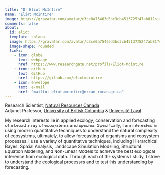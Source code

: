 ```yaml
---
title: "Dr Eliot McIntire"
name: "Eliot McIntire"
image: https://gravatar.com/avatar/c3ce0a75463d3bc3cb4513725247ab81?size=256
comments: false
about: 
  id: eliot
  template: solana
  image: https://gravatar.com/avatar/c3ce0a75463d3bc3cb4513725247ab81?size=256
  image-shape: rounded
  links: 
    - icon: globe
      text: webpage
      href: https://www.researchgate.net/profile/Eliot-Mcintire
    - icon: github
      text: GitHub
      href: https://github.com/eliotmcintire 
    - icon: envelope
      text: e-mail
      href: "mailto: eliot.mcintire@nrcan-rncan.gc.ca"
---
```


::: {#eliot}
Research Scientist, [Natural Resources Canada](https://www.nrcan.gc.ca/home)\
Adjunct Professor, [University of British Columbia](https://www.ubc.ca) & [Université Laval](https://www.ulaval.ca)

My research interests lie in applied ecology, conservation and forecasting of a broad array of ecosystems and species. Specifically, I am interested in using modern quantitative techniques to understand the natural complexity of ecosystems, ultimately, to allow forecasting of organisms and ecosystem processes. I use a variety of quantitative techniques, including Hierarchical Bayes, Spatial Analysis, Landscape Simulation Modeling, Structural Equation Modeling, and Non-Linear Models to achieve the best ecological inference from ecological data. Through each of the systems I study, I strive to understand the ecological processes and to test this understanding by forecasting.
:::
